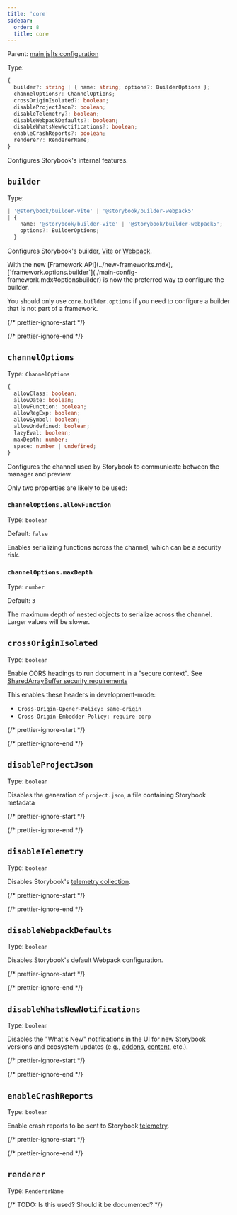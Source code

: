 ```yaml
---
title: 'core'
sidebar:
  order: 8
  title: core
---
```


Parent: [main.js|ts configuration](./main-config.mdx)

Type:

```ts
{
  builder?: string | { name: string; options?: BuilderOptions };
  channelOptions?: ChannelOptions;
  crossOriginIsolated?: boolean;
  disableProjectJson?: boolean;
  disableTelemetry?: boolean;
  disableWebpackDefaults?: boolean;
  disableWhatsNewNotifications?: boolean;
  enableCrashReports?: boolean;
  renderer?: RendererName;
}
```

Configures Storybook's internal features.

## `builder`

Type:

```ts
| '@storybook/builder-vite' | '@storybook/builder-webpack5'
| {
    name: '@storybook/builder-vite' | '@storybook/builder-webpack5';
    options?: BuilderOptions;
  }
```

Configures Storybook's builder, [Vite](../../builders/vite.mdx) or [Webpack](../../builders/webpack.mdx).

<Callout variant="info" icon="💡">
  With the new [Framework API](../new-frameworks.mdx), [`framework.options.builder`](./main-config-framework.mdx#optionsbuilder) is now the preferred way to configure the builder.

  You should only use `core.builder.options` if you need to configure a builder that is not part of a framework.
</Callout>

{/* prettier-ignore-start */}

<CodeSnippets path="main-config-core-builder.md" />

{/* prettier-ignore-end */}

## `channelOptions`

Type: `ChannelOptions`

```ts
{
  allowClass: boolean;
  allowDate: boolean;
  allowFunction: boolean;
  allowRegExp: boolean;
  allowSymbol: boolean;
  allowUndefined: boolean;
  lazyEval: boolean;
  maxDepth: number;
  space: number | undefined;
}
```

Configures the channel used by Storybook to communicate between the manager and preview.

Only two properties are likely to be used:

### `channelOptions.allowFunction`

Type: `boolean`

Default: `false`

Enables serializing functions across the channel, which can be a security risk.

### `channelOptions.maxDepth`

Type: `number`

Default: `3`

The maximum depth of nested objects to serialize across the channel. Larger values will be slower.

## `crossOriginIsolated`

Type: `boolean`

Enable CORS headings to run document in a "secure context". See [SharedArrayBuffer security requirements](https://developer.mozilla.org/en-US/docs/Web/JavaScript/Reference/Global_Objects/SharedArrayBuffer#security_requirements)

This enables these headers in development-mode:

* `Cross-Origin-Opener-Policy: same-origin`
* `Cross-Origin-Embedder-Policy: require-corp`

{/* prettier-ignore-start */}

<CodeSnippets path="main-config-core-cross-origin-isolated.md" />

{/* prettier-ignore-end */}

## `disableProjectJson`

Type: `boolean`

Disables the generation of `project.json`, a file containing Storybook metadata

{/* prettier-ignore-start */}

<CodeSnippets path="main-config-core-disable-project-json.md" />

{/* prettier-ignore-end */}

## `disableTelemetry`

Type: `boolean`

Disables Storybook's [telemetry collection](../../configure/telemetry.mdx).

{/* prettier-ignore-start */}

<CodeSnippets path="main-config-core-disable-telemetry.md" />

{/* prettier-ignore-end */}

## `disableWebpackDefaults`

Type: `boolean`

Disables Storybook's default Webpack configuration.

{/* prettier-ignore-start */}

<CodeSnippets path="main-config-core-disable-webpack-defaults.md" />

{/* prettier-ignore-end */}

## `disableWhatsNewNotifications`

Type: `boolean`

Disables the "What's New" notifications in the UI for new Storybook versions and ecosystem updates (e.g., [addons](https://storybook.js.org/integrations/), [content](https://storybook.js.org/blog/), etc.).

{/* prettier-ignore-start */}

<CodeSnippets path="main-config-core-disable-update-notifications.md" />

{/* prettier-ignore-end */}

## `enableCrashReports`

Type: `boolean`

Enable crash reports to be sent to Storybook [telemetry](../../configure/telemetry.mdx).

{/* prettier-ignore-start */}

<CodeSnippets path="main-config-core-enable-crash-reports.md" />

{/* prettier-ignore-end */}

## `renderer`

Type: `RendererName`

{/* TODO: Is this used? Should it be documented? */}

